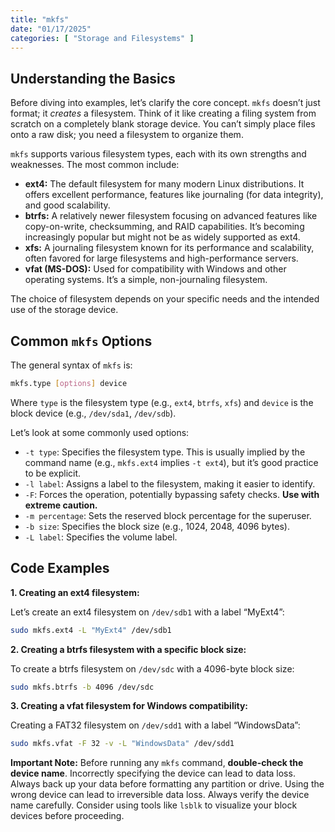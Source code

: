 ```yaml
---
title: "mkfs"
date: "01/17/2025"
categories: [ "Storage and Filesystems" ]
---
```

## Understanding the Basics

Before diving into examples, let's clarify the core concept.  `mkfs` doesn't just format; it *creates* a filesystem.  Think of it like creating a filing system from scratch on a completely blank storage device.  You can't simply place files onto a raw disk; you need a filesystem to organize them.

`mkfs` supports various filesystem types, each with its own strengths and weaknesses. The most common include:

* **ext4:** The default filesystem for many modern Linux distributions.  It offers excellent performance, features like journaling (for data integrity), and good scalability.
* **btrfs:** A relatively newer filesystem focusing on advanced features like copy-on-write, checksumming, and RAID capabilities.  It's becoming increasingly popular but might not be as widely supported as ext4.
* **xfs:** A journaling filesystem known for its performance and scalability, often favored for large filesystems and high-performance servers.
* **vfat (MS-DOS):**  Used for compatibility with Windows and other operating systems.  It's a simple, non-journaling filesystem.

The choice of filesystem depends on your specific needs and the intended use of the storage device.


## Common `mkfs` Options

The general syntax of `mkfs` is:

```bash
mkfs.type [options] device
```

Where `type` is the filesystem type (e.g., `ext4`, `btrfs`, `xfs`) and `device` is the block device (e.g., `/dev/sda1`, `/dev/sdb`).

Let's look at some commonly used options:

* `-t type`: Specifies the filesystem type.  This is usually implied by the command name (e.g., `mkfs.ext4` implies `-t ext4`), but it's good practice to be explicit.
* `-l label`: Assigns a label to the filesystem, making it easier to identify.
* `-F`: Forces the operation, potentially bypassing safety checks. **Use with extreme caution.**
* `-m percentage`: Sets the reserved block percentage for the superuser.
* `-b size`: Specifies the block size (e.g., 1024, 2048, 4096 bytes).
* `-L label`: Specifies the volume label.


## Code Examples

**1. Creating an ext4 filesystem:**

Let's create an ext4 filesystem on `/dev/sdb1` with a label "MyExt4":

```bash
sudo mkfs.ext4 -L "MyExt4" /dev/sdb1
```

**2. Creating a btrfs filesystem with a specific block size:**

To create a btrfs filesystem on `/dev/sdc` with a 4096-byte block size:

```bash
sudo mkfs.btrfs -b 4096 /dev/sdc
```

**3. Creating a vfat filesystem for Windows compatibility:**

Creating a FAT32 filesystem on `/dev/sdd1` with a label "WindowsData":

```bash
sudo mkfs.vfat -F 32 -v -L "WindowsData" /dev/sdd1
```


**Important Note:**  Before running any `mkfs` command, **double-check the device name**.  Incorrectly specifying the device can lead to data loss.  Always back up your data before formatting any partition or drive.  Using the wrong device can lead to irreversible data loss.  Always verify the device name carefully.  Consider using tools like `lsblk` to visualize your block devices before proceeding.

